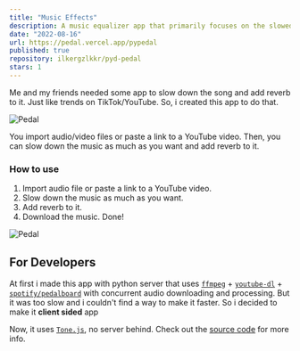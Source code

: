 ```yaml
---
title: "Music Effects"
description: A music equalizer app that primarily focuses on the slowed-down & reverb effects of the music.
date: "2022-08-16"
url: https://pedal.vercel.app/pypedal
published: true
repository: ilkergzlkkr/pyd-pedal
stars: 1
---
```



Me and my friends needed some app to slow down the song and add reverb to it. Just like trends on TikTok/YouTube. So, i created this app to do that.

![Pedal](/equalizer/equalizer-start.png)

You import audio/video files or paste a link to a YouTube video. Then, you can slow down the music as much as you want and add reverb to it. 

### How to use

1. Import audio file or paste a link to a YouTube video.
2. Slow down the music as much as you want.
3. Add reverb to it.
4. Download the music. Done!

![Pedal](/equalizer/equalizer-dashboard.png)

## For Developers

At first i made this app with python server that uses [`ffmpeg`](https://ffmpeg.org) + [`youtube-dl`](https://github.com/ytdl-org/youtube-dl) + [`spotify/pedalboard`](https://github.com/spotify/pedalboard) with concurrent audio downloading and processing. But it was too slow and i couldn't find a way to make it faster. So i decided to make it **client sided** app

Now, it uses [`Tone.js`](https://tonejs.github.io), no server behind. Check out the [source code](https://github.com/ilkergzlkkr/pyd-pedal-next) for more info.